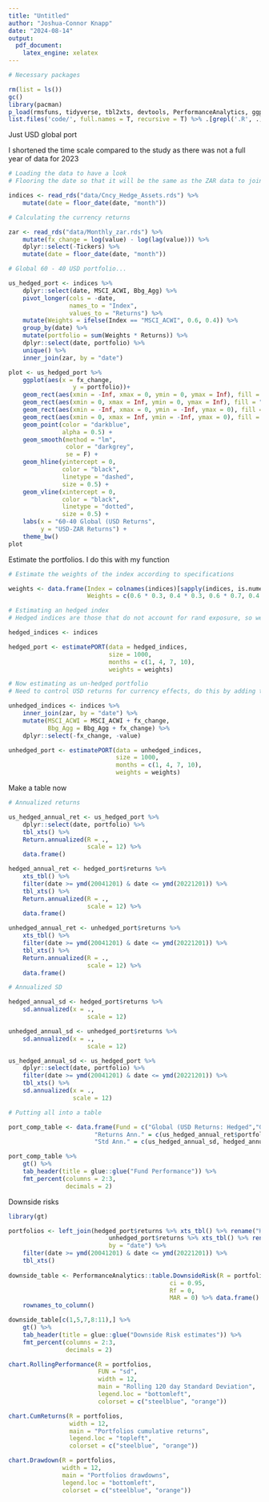 ```yaml
---
title: "Untitled"
author: "Joshua-Connor Knapp"
date: "2024-08-14"
output:
  pdf_document:
    latex_engine: xelatex
---
```


```r
# Necessary packages

rm(list = ls()) 
gc()
library(pacman)
p_load(rmsfuns, tidyverse, tbl2xts, devtools, PerformanceAnalytics, ggplot2, TTR, RcppRoll, xts, gt)
list.files('code/', full.names = T, recursive = T) %>% .[grepl('.R', .)] %>% as.list() %>% walk(~source(.))
```

Just USD global port

I shortened the time scale compared to the study as there was not a full year of data for 2023

```r
# Loading the data to have a look
# Flooring the date so that it will be the same as the ZAR data to join later

indices <- read_rds("data/Cncy_Hedge_Assets.rds") %>% 
    mutate(date = floor_date(date, "month"))

# Calculating the currency returns

zar <- read_rds("data/Monthly_zar.rds") %>% 
    mutate(fx_change = log(value) - log(lag(value))) %>% 
    dplyr::select(-Tickers) %>% 
    mutate(date = floor_date(date, "month"))

# Global 60 - 40 USD portfolio...

us_hedged_port <- indices %>% 
    dplyr::select(date, MSCI_ACWI, Bbg_Agg) %>% 
    pivot_longer(cols = -date,
                 names_to = "Index",
                 values_to = "Returns") %>% 
    mutate(Weights = ifelse(Index == "MSCI_ACWI", 0.6, 0.4)) %>% 
    group_by(date) %>% 
    mutate(portfolio = sum(Weights * Returns)) %>% 
    dplyr::select(date, portfolio) %>% 
    unique() %>% 
    inner_join(zar, by = "date")

plot <- us_hedged_port %>% 
    ggplot(aes(x = fx_change,
                  y = portfolio))+
    geom_rect(aes(xmin = -Inf, xmax = 0, ymin = 0, ymax = Inf), fill = "yellow4", alpha = 0.002) +  
    geom_rect(aes(xmin = 0, xmax = Inf, ymin = 0, ymax = Inf), fill = "green3", alpha = 0.002) +  
    geom_rect(aes(xmin = -Inf, xmax = 0, ymin = -Inf, ymax = 0), fill = "red", alpha = 0.002) +  
    geom_rect(aes(xmin = 0, xmax = Inf, ymin = -Inf, ymax = 0), fill = "yellow", alpha = 0.002) +  
    geom_point(color = "darkblue",
               alpha = 0.5) +
    geom_smooth(method = "lm",
                color = "darkgrey", 
                se = F) +
    geom_hline(yintercept = 0, 
               color = "black", 
               linetype = "dashed", 
               size = 0.5) +
    geom_vline(xintercept = 0, 
               color = "black", 
               linetype = "dotted", 
               size = 0.5) +
    labs(x = "60-40 Global (USD Returns",
         y = "USD-ZAR Returns") +
    theme_bw()
plot

```
 Estimate the portfolios. I do this with my function

```r
# Estimate the weights of the index according to specifications

weights <- data.frame(Index = colnames(indices)[sapply(indices, is.numeric)],
                      Weights = c(0.6 * 0.3, 0.4 * 0.3, 0.6 * 0.7, 0.4 * 0.7))

# Estimating an hedged index
# Hedged indices are those that do not account for rand exposure, so we do nothing to these indices

hedged_indices <- indices 

hedged_port <- estimatePORT(data = hedged_indices,
                            size = 1000,
                            months = c(1, 4, 7, 10),
                            weights = weights)

# Now estimating as un-hedged portfolio
# Need to control USD returns for currency effects, do this by adding the change in the rand to the USD indices

unhedged_indices <- indices %>% 
    inner_join(zar, by = "date") %>% 
    mutate(MSCI_ACWI = MSCI_ACWI + fx_change,
           Bbg_Agg = Bbg_Agg + fx_change) %>%
    dplyr::select(-fx_change, -value) 

unhedged_port <- estimatePORT(data = unhedged_indices,
                              size = 1000,
                              months = c(1, 4, 7, 10),
                              weights = weights)
```
 
 Make a table now
 
```r
# Annualized returns

us_hedged_annual_ret <- us_hedged_port %>% 
    dplyr::select(date, portfolio) %>% 
    tbl_xts() %>% 
    Return.annualized(R = ., 
                      scale = 12) %>% 
    data.frame()

hedged_annual_ret <- hedged_port$returns %>% 
    xts_tbl() %>% 
    filter(date >= ymd(20041201) & date <= ymd(20221201)) %>% 
    tbl_xts() %>% 
    Return.annualized(R = ., 
                      scale = 12) %>% 
    data.frame()

unhedged_annual_ret <- unhedged_port$returns %>% 
    xts_tbl() %>% 
    filter(date >= ymd(20041201) & date <= ymd(20221201)) %>% 
    tbl_xts() %>% 
    Return.annualized(R = ., 
                      scale = 12) %>% 
    data.frame()

# Annualized SD

hedged_annual_sd <- hedged_port$returns %>% 
    sd.annualized(x = ., 
                      scale = 12)

unhedged_annual_sd <- unhedged_port$returns %>% 
    sd.annualized(x = ., 
                      scale = 12)

us_hedged_annual_sd <- us_hedged_port %>% 
    dplyr::select(date, portfolio) %>% 
    filter(date >= ymd(20041201) & date <= ymd(20221201)) %>% 
    tbl_xts() %>% 
    sd.annualized(x = ., 
                  scale = 12)

# Putting all into a table

port_comp_table <- data.frame(Fund = c("Global (USD Returns: Hedged","Global + Local (Hedged)", "Global + Local (Unhedged"),
                        "Returns Ann." = c(us_hedged_annual_ret$portfolio, hedged_annual_ret$portfolio.returns, unhedged_annual_ret$portfolio.returns),
                        "Std Ann." = c(us_hedged_annual_sd, hedged_annual_sd, unhedged_annual_sd))

port_comp_table %>% 
    gt() %>% 
    tab_header(title = glue::glue("Fund Performance")) %>% 
    fmt_percent(columns = 2:3,
                decimals = 2)
```
Downside risks

```r
library(gt)

portfolios <- left_join(hedged_port$returns %>% xts_tbl() %>% rename("Hedged" = portfolio.returns),
                            unhedged_port$returns %>% xts_tbl() %>% rename("Unhedged" = portfolio.returns),
                            by = "date") %>% 
    filter(date >= ymd(20041201) & date <= ymd(20221201)) %>% 
    tbl_xts()
    
downside_table <- PerformanceAnalytics::table.DownsideRisk(R = portfolios,
                                             ci = 0.95,
                                             Rf = 0, 
                                             MAR = 0) %>% data.frame() %>% 
    rownames_to_column() 

downside_table[c(1,5,7,8:11),] %>% 
    gt() %>% 
    tab_header(title = glue::glue("Downside Risk estimates")) %>% 
    fmt_percent(columns = 2:3,
                decimals = 2)
```

```r
chart.RollingPerformance(R = portfolios,
                         FUN = "sd",
                         width = 12, 
                         main = "Rolling 120 day Standard Deviation", 
                         legend.loc = "bottomleft",
                         colorset = c("steelblue", "orange"))

chart.CumReturns(R = portfolios,
                 width = 12, 
                 main = "Portfolios cumulative returns", 
                 legend.loc = "topleft",
                 colorset = c("steelblue", "orange"))

chart.Drawdown(R = portfolios,
               width = 12, 
               main = "Portfolios drawdowns", 
               legend.loc = "bottomleft",
               colorset = c("steelblue", "orange"))

```


